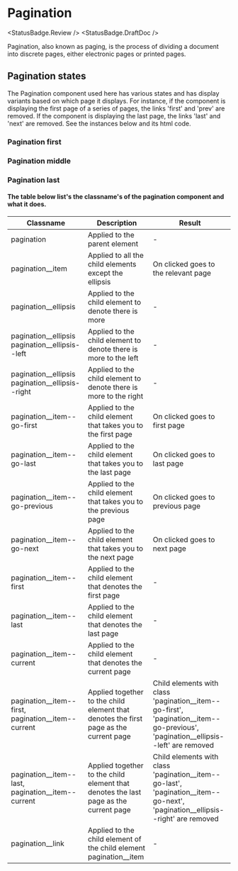 
<Meta title="Components/Pagination/Pagination states" />

# Pagination

<StatusBadge.Review />
<StatusBadge.DraftDoc />

Pagination, also known as paging, is the process of dividing a document into discrete pages, either electronic pages or printed pages.

## Pagination states

The Pagination component used here has various states and has display variants based on which page it displays. For instance, if the component is displaying the first page of a series of pages, the links 'first' and 'prev' are removed.
If the component is displaying the last page, the links 'last' and 'next' are removed. See the instances below and its html code.

### Pagination first

<Canvas sourceState="none">
  <Story id="components-pagination--pagination-first" />
</Canvas>

### Pagination middle

<Canvas sourceState="none">
  <Story id="components-pagination--pagination-middle" />
</Canvas>

### Pagination last

<Canvas sourceState="none">
  <Story id="components-pagination--pagination-last" />
</Canvas>

#### The table below list's the classname's of the pagination component and what it does.

| Classname                                              | Description                                                                           | Result                                                                                                                                  |
| ------------------------------------------------------ | ------------------------------------------------------------------------------------- | --------------------------------------------------------------------------------------------------------------------------------------- |
| pagination                                             | Applied to the parent element                                                         | -                                                                                                                                       |
| pagination\_\_item                                     | Applied to all the child elements except the ellipsis                                 | On clicked goes to the relevant page                                                                                                    |
| pagination\_\_ellipsis                                 | Applied to the child element to denote there is more                                  | -                                                                                                                                       |
| pagination\_\_ellipsis pagination\_\_ellipsis--left    | Applied to the child element to denote there is more to the left                      | -                                                                                                                                       |
| pagination\_\_ellipsis pagination\_\_ellipsis--right   | Applied to the child element to denote there is more to the right                     | -                                                                                                                                       |
| pagination\_\_item--go-first                           | Applied to the child element that takes you to the first page                         | On clicked goes to first page                                                                                                           |
| pagination\_\_item--go-last                            | Applied to the child element that takes you to the last page                          | On clicked goes to last page                                                                                                            |
| pagination\_\_item--go-previous                        | Applied to the child element that takes you to the previous page                      | On clicked goes to previous page                                                                                                        |
| pagination\_\_item--go-next                            | Applied to the child element that takes you to the next page                          | On clicked goes to next page                                                                                                            |
| pagination\_\_item--first                              | Applied to the child element that denotes the first page                              | -                                                                                                                                       |
| pagination\_\_item--last                               | Applied to the child element that denotes the last page                               | -                                                                                                                                       |
| pagination\_\_item--current                            | Applied to the child element that denotes the current page                            | -                                                                                                                                       |
| pagination\_\_item--first, pagination\_\_item--current | Applied together to the child element that denotes the first page as the current page | Child elements with class 'pagination\_\_item--go-first', 'pagination\_\_item--go-previous', 'pagination\_\_ellipsis--left' are removed |
| pagination\_\_item--last, pagination\_\_item--current  | Applied together to the child element that denotes the last page as the current page  | Child elements with class 'pagination\_\_item--go-last', 'pagination\_\_item--go-next', 'pagination\_\_ellipsis--right' are removed     |
| pagination\_\_link                                     | Applied to the child element of the child element pagination\_\_item                  | -                                                                                                                                       |
